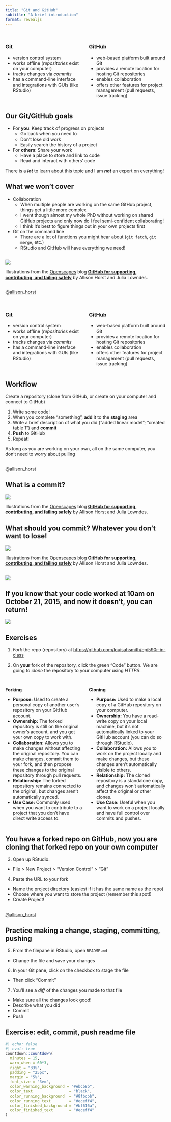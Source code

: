 ```yaml
---
title: "Git and GitHub"
subtitle: "A brief introduction"
format: revealjs
---
```


## 

::: columns
::: {.column width="50%"}
### Git

-   version control system
-   works offline (*repositories* exist on your computer)
-   tracks changes via *commits*
-   has a command-line interface and integrations with GUIs (like RStudio)
:::

::: {.column width="50%"}
### GitHub

-   web-based platform built around Git
-   provides a remote location for hosting Git repositories
-   enables collaboration
-   offers other features for project management (pull requests, issue tracking)
:::
:::

## Our Git/GitHub goals

-   For **you**: Keep track of progress on projects
    -   Go back when you need to
    -   Don't lose old work
    -   Easily search the history of a project
-   For **others**: Share your work
    -   Have a place to store and link to code
    -   Read and interact with others' code

There is a ***lot*** to learn about this topic and I am ***not*** an expert on everything!

## What we won't cover {.smaller}

-   Collaboration
    -   When multiple people are working on the same GitHub project, things get a little more complex
    -   I went though almost my whole PhD without working on shared GitHub projects and only now do I feel semi-confident collaborating!
    -   I think it's best to figure things out in your own projects first
-   Git on the command line
    -   There are a lot of functions you might hear about (`git fetch`, `git merge`, etc.)
    -   RStudio and GitHub will have everything we need!

## 

![](images/github_friends.png)

::: aside
Illustrations from the [Openscapes](https://www.openscapes.org/) blog [**GitHub for supporting, contributing, and failing safely**](https://www.openscapes.org/blog/2022/05/27/github-illustrated-series/) by Allison Horst and Julia Lowndes.
:::

##  {background-image="images/68739659-fb6f-41e8-9813-32e1de3d82c0.png" background-size="contain"}

::: aside
[\@allison_horst](https://twitter.com/allison_horst)
:::

## 

::: columns
::: {.column width="50%"}
### Git

-   version control system
-   works offline (*repositories* exist on your computer)
-   tracks changes via *commits*
-   has a command-line interface and integrations with GUIs (like RStudio)
:::

::: {.column width="50%"}
### GitHub

-   web-based platform built around Git
-   provides a remote location for hosting Git repositories
-   enables collaboration
-   offers other features for project management (pull requests, issue tracking)
:::
:::

## Workflow

Create a repository (clone from GitHub, or create on your computer and connect to GitHub)

1.  Write some code!
2.  When you complete "something", **add** it to the **staging** area
3.  Write a brief description of what you did ("added linear model"; "created table 1") and **commit**
4.  **Push** to GitHub
5.  Repeat!

As long as you are working on your own, all on the same computer, you don't need to worry about pulling

##  {background-image="images/68739659-fb6f-41e8-9813-32e1de3d82c0.png" background-size="contain"}

::: aside
[\@allison_horst](https://twitter.com/allison_horst)
:::

## What is a commit?

![](images/78587c8b-fa99-4c94-bce2-026cf4e588b5.png)

::: aside
Illustrations from the [Openscapes](https://www.openscapes.org/) blog [**GitHub for supporting, contributing, and failing safely**](https://www.openscapes.org/blog/2022/05/27/github-illustrated-series/) by Allison Horst and Julia Lowndes.
:::

## What should you commit? Whatever you don't want to lose!

![](images/e3538019-4520-46e6-b9ac-baee061888fc.png)

::: aside
Illustrations from the [Openscapes](https://www.openscapes.org/) blog [**GitHub for supporting, contributing, and failing safely**](https://www.openscapes.org/blog/2022/05/27/github-illustrated-series/) by Allison Horst and Julia Lowndes.
:::

##

![](images/Screenshot%202023-08-12%20at%2010.18.48%20PM.png)

## If you know that your code worked at 10am on October 21, 2015, and now it doesn't, you can return!

![](images/635809824922215243-AP-BACK-TO-THE-FUTURE-DAY-76890712.webp)

## Exercises

1.  *Fork* the repo (repository) at <https://github.com/louisahsmith/epi590r-in-class>

2.  On **your** fork of the repository, click the green "Code" button. We are going to *clone* the repository to your computer using *HTTPS*.

## {.smaller}

::: columns
::: {.column width="50%"}
**Forking**

-   **Purpose:** Used to create a personal copy of another user's repository on your GitHub account.
-   **Ownership:** The forked repository is still on the original owner's account, and you get your own copy to work with.
-   **Collaboration:** Allows you to make changes without affecting the original repository. You can make changes, commit them to your fork, and then propose these changes to the original repository through pull requests.
-   **Relationship:** The forked repository remains connected to the original, but changes aren't automatically synced.
-   **Use Case:** Commonly used when you want to contribute to a project that you don't have direct write access to.
:::

::: {.column width="50%"}
**Cloning**

-   **Purpose:** Used to make a local copy of a GitHub repository on your computer.
-   **Ownership:** You have a read-write copy on your local machine, but it's not automatically linked to your GitHub account (you can do so through RStudio).
-   **Collaboration:** Allows you to work on the project locally and make changes, but these changes aren't automatically visible to others.
-   **Relationship:** The cloned repository is a standalone copy, and changes won't automatically affect the original or other clones.
-   **Use Case:** Useful when you want to work on a project locally and have full control over commits and pushes.
:::
:::

## You have a forked repo on GitHub, now you are cloning that forked repo on your own computer

3.  Open up RStudio.

-   File \> New Project \> "Version Control" \> "Git"

4.  Paste the URL to your fork

-   Name the project directory (easiest if it has the same name as the repo)
-   Choose where you want to store the project (remember this spot!)
-   Create Project!


##  {background-image="images/68739659-fb6f-41e8-9813-32e1de3d82c0.png" background-size="contain"}

::: aside
[\@allison_horst](https://twitter.com/allison_horst)
:::

## Practice making a change, staging, committing, pushing

5.  From the filepane in RStudio, open `README.md`

-   Change the file and save your changes

6.  In your Git pane, click on the checkbox to stage the file

-   Then click "Commit"

7.  You'll see a *diff* of the changes you made to that file

-   Make sure all the changes look good!
-   Describe what you did
-   Commit
-   Push

## Exercise: edit, commit, push readme file

```r
#| echo: false
#| eval: true
countdown::countdown(
  minutes = 15,
  warn_when = 60*3,
  right = "33%",
  padding = "25px",
  margin = "5%",
  font_size = "3em",
  color_warning_background = "#ebcb8b",
  color_text                = "black",
  color_running_background  = "#8fbcbb",
  color_running_text        = "#eceff4",
  color_finished_background = "#bf616a",
  color_finished_text       = "#eceff4"
)
```
